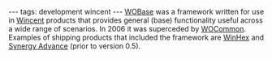 ---
tags: development wincent
---
[[WOBase]] was a framework written for use in [[Wincent]] products that provides general (base) functionality useful across a wide range of scenarios. In 2006 it was superceded by [[WOCommon]]. Examples of shipping products that included the framework are [[WinHex]] and [[Synergy Advance]] (prior to version 0.5).
